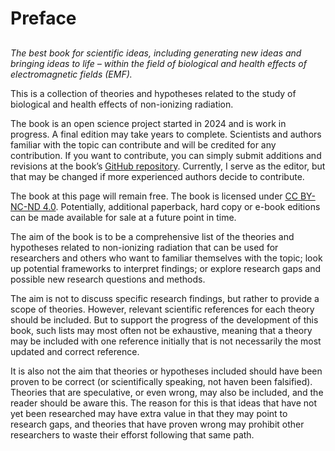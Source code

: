# Preface {.unnumbered}

::: {.callout-tip icon=false}
##
*The best book for scientific ideas, including generating new ideas and bringing ideas to life – within the field of biological and health effects of electromagnetic fields (EMF).*
:::

This is a collection of theories and hypotheses related to the study of biological and health effects of non-ionizing radiation.

The book is an open science project started in 2024 and is work in progress. A final edition may take years to complete. Scientists and authors familiar with the topic can contribute and will be credited for any contribution. If you want to contribute, you can simply submit additions and revisions at the book's [GitHub repository](https://github.com/cortexR/emf-research-book/). Currently, I serve as the editor, but that may be changed if more experienced authors decide to contribute.

The book at this page will remain free. The book is licensed under [CC BY-NC-ND 4.0](https://creativecommons.org/licenses/by-nc-nd/4.0/deed.en). Potentially, 
additional paperback, hard copy or e-book editions can be made available for 
sale at a future point in time.

The aim of the book is to be a comprehensive list of the theories and hypotheses related to non-ionizing radiation that can be used for researchers and others who want to familiar themselves with the topic; look up potential frameworks to interpret findings; or explore research gaps and possible new research questions and methods.

The aim is not to discuss specific research findings, but rather to provide a scope
of theories. However, relevant scientific references for each theory should be included. 
But to support the progress of the development of this book, such lists may most often not be exhaustive, meaning that a theory may be included with one reference initially that is not necessarily the most updated and correct reference. 

It is also not the aim that theories or hypotheses included should have 
been proven to be correct (or scientifically speaking, not haven been falsified).
Theories that are speculative, or even wrong, may also be included, 
and the reader should be aware this. The reason for this is that ideas that have 
not yet been researched may have extra value in that they may point to 
research gaps, and theories that have proven wrong may prohibit other 
researchers to waste their efforst following that same path. 


